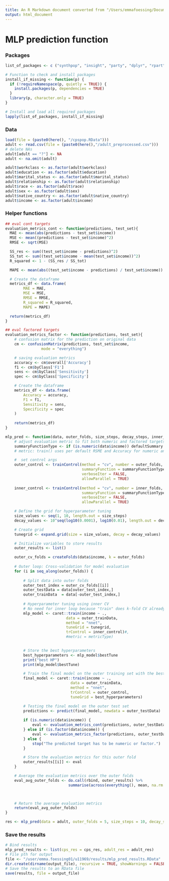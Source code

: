 ```yaml
---
title: An R Markdown document converted from "/Users/emmafoessing/Documents/Master/MA/Code/Master-Thesis/MLP_prediction_model.ipynb"
output: html_document
---
```


# MLP prediction function

### Packages

```r
list_of_packages <- c ("synthpop", "insight", "party", "dplyr", "rpart", "rpart.plot", "randomForest", "pROC", "caret", "pracma", "here", "Hmisc", "randomForest",  "xgboost", "data.table", "RSNNS", "nnet")

# Function to check and install packages
install_if_missing <- function(p) {
  if (!requireNamespace(p, quietly = TRUE)) {
    install.packages(p, dependencies = TRUE)
  }
  library(p, character.only = TRUE)
}

# Install and load all required packages
lapply(list_of_packages, install_if_missing)
```

### Data

```r
load(file = (paste0(here(), "/cpspop.RData")))
adult <- read.csv(file = (paste0(here(),"/adult_preprocessed.csv")))
# delete NAs
adult[adult == "?"] <- NA
adult <- na.omit(adult)

adult$workclass <- as.factor(adult$workclass)
adult$education <- as.factor(adult$education)
adult$marital_status <- as.factor(adult$marital_status)
adult$relationship <- as.factor(adult$relationship)
adult$race <- as.factor(adult$race)
adult$sex <- as.factor(adult$sex)
adult$native_country <- as.factor(adult$native_country)
adult$income <- as.factor(adult$income)
```

### Helper functions

```r
## eval cont targets
evaluation_metrics_cont <- function(predictions, test_set){
  MAE <- mean(abs(predictions - test_set$income))
  MSE <- mean((predictions - test_set$income)^2)
  RMSE <- sqrt(MSE)

  SS_res <- sum((test_set$income - predictions)^2)
  SS_tot <- sum((test_set$income - mean(test_set$income))^2)
  R_squared <- 1 - (SS_res / SS_tot)

  MAPE <- mean(abs((test_set$income - predictions) / test_set$income)) * 100

  # Create the dataframe
  metrics_df <- data.frame(
        MAE = MAE, 
        MSE = MSE, 
        RMSE = RMSE,
        R_squared = R_squared, 
        MAPE = MAPE)

  return(metrics_df)
}
```

```r
## eval factored targets
evaluation_metrics_factor <- function(predictions, test_set){
    # confusion matrix for the prediction on original data
    cm <- confusionMatrix(predictions, test_set$income,
                mode = "everything")

    # saving evaluation metrics
    accuracy <- cm$overall['Accuracy']
    f1 <- cm$byClass['F1']
    sens <- cm$byClass['Sensitivity']
    spec <- cm$byClass['Specificity']

    # Create the dataframe
    metrics_df <- data.frame(
        Accuracy = accuracy, 
        F1 = f1, 
        Sensitivity = sens, 
        Specificity = spec
    )
    
    return(metrics_df)
}
```

```r
mlp_pred <- function(data, outer_folds, size_steps, decay_steps, inner_folds){
    # adjust evaluation metric to fit both numeric and factored targets
    summaryFunctionType <- if (is.numeric(data$income)) defaultSummary else multiClassSummary
    # metric: train() uses per default RSME and Accuracy for numeric and factored targets

    #  set control args
    outer_control <- trainControl(method = "cv", number = outer_folds,
                                  summaryFunction = summaryFunctionType,
                                  verboseIter = FALSE,
                                  allowParallel = TRUE)
        
    inner_control <- trainControl(method = "cv", number = inner_folds, 
                                  summaryFunction = summaryFunctionType,
                                  verboseIter = FALSE,
                                  allowParallel = TRUE)

    # Define the grid for hyperparameter tuning
    size_values <- seq(1, 10, length.out = size_steps)
    decay_values <- 10^seq(log10(0.0001), log10(0.01), length.out = decay_steps)

    # Create grid
    tunegrid <- expand.grid(size = size_values, decay = decay_values)

    # Initialize variables to store results
    outer_results <- list()

    outer_cv_folds = createFolds(data$income, k = outer_folds)
    
    # Outer loop: Cross-validation for model evaluation
    for (i in seq_along(outer_folds)) {
        
        # Split data into outer folds
        outer_test_index = outer_cv_folds[[i]]
        outer_testData = data[outer_test_index,]
        outer_trainData  = data[-outer_test_index,]
        
        # Hyperparameter tuning using inner CV
        # No need for inner loop because "train" does k-fold CV already
        mlp_model <- caret::train(income ~ ., 
                           data = outer_trainData, 
                           method = "nnet", 
                           tuneGrid = tunegrid, 
                           trControl = inner_control)#,
                           #metric = metricType)
            

        # Store the best hyperparameters
        best_hyperparameters <- mlp_model$bestTune
        print("best HP")
        print(mlp_model$bestTune)

        # Train the final model on the outer training set with the best hyperparameters
        final_model <- caret::train(income ~ ., 
                             data = outer_trainData, 
                             method = "nnet", 
                             trControl = outer_control, 
                             tuneGrid = best_hyperparameters)

        # Testing the final model on the outer test set
        predictions <- predict(final_model, newdata = outer_testData)
        
        if (is.numeric(data$income)) {
            eval <- evaluation_metrics_cont(predictions, outer_testData)
        } else if (is.factor(data$income)) {
            eval <- evaluation_metrics_factor(predictions, outer_testData)
        } else {
            stop("The predicted target has to be numeric or factor.")
        }

        # Store the evaluation metrics for this outer fold
        outer_results[[i]] <- eval
    }

    # Average the evaluation metrics over the outer folds
    eval_avg_outer_folds <- do.call(rbind, outer_results) %>%
                            summarise(across(everything(), mean, na.rm = TRUE))

    

    # Return the average evaluation metrics
    return(eval_avg_outer_folds)
}
```

```r
res <- mlp_pred(data = adult, outer_folds = 5, size_steps = 10, decay_steps = 10, inner_folds = 5)
```

### Save the results

```r
# Bind results
mlp_pred_results <- list(cps_res = cps_res, adult_res = adult_res)
# File pth for output
file <- "/user/emma.foessing01/u11969/results/mlp_pred_results.RData" 
dir.create(dirname(output_file), recursive = TRUE, showWarnings = FALSE) # create dir if not there
# Save the results to an RData file 
save(results, file = output_file)
```

